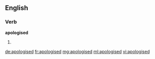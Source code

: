 ==English==

===Verb===
'''apologised'''

# {{past of|[[apologise]]}}

[[de:apologised]]
[[fr:apologised]]
[[mg:apologised]]
[[ml:apologised]]
[[vi:apologised]]